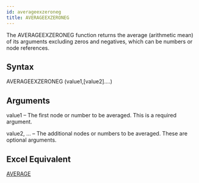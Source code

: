 ```yaml
---
id: averageexzeroneg
title: AVERAGEEXZERONEG
---
```

The AVERAGEEXZERONEG function returns the average (arithmetic mean) of its arguments excluding zeros and negatives, which can be numbers or node references.

## Syntax
AVERAGEEXZERONEG (value1,[value2]....)

## Arguments
value1 – The first node or number to be averaged. This is a required argument.

value2, …  – The additional nodes or numbers to be averaged. These are optional arguments.

## Excel Equivalent
[AVERAGE](https://support.office.com/en-us/article/AVERAGE-function-047BAC88-D466-426C-A32B-8F33EB960CF6)
